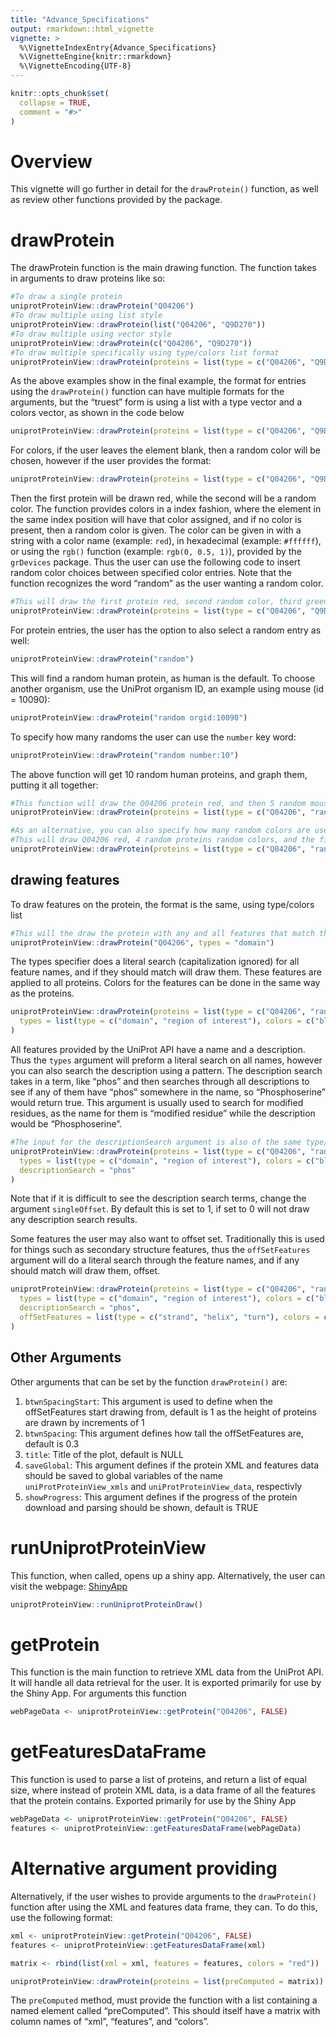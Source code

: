 ```yaml
---
title: "Advance_Specifications"
output: rmarkdown::html_vignette
vignette: >
  %\VignetteIndexEntry{Advance_Specifications}
  %\VignetteEngine{knitr::rmarkdown}
  %\VignetteEncoding{UTF-8}
---
```


```r
knitr::opts_chunk$set(
  collapse = TRUE,
  comment = "#>"
)
```

# Overview

This vignette will go further in detail for the `drawProtein()` function, as well as review other functions provided by the package.

# drawProtein

The drawProtein function is the main drawing function. The function takes in arguments to draw proteins like so:

```r
#To draw a single protein
uniprotProteinView::drawProtein("Q04206")
#To draw multiple using list style
uniprotProteinView::drawProtein(list("Q04206", "Q9D270"))
#To draw multiple using vector style
uniprotProteinView::drawProtein(c("Q04206", "Q9D270"))
#To draw multiple specifically using type/colors list format
uniprotProteinView::drawProtein(proteins = list(type = c("Q04206", "Q9D270")))
```

As the above examples show in the final example, the format for entries using the `drawProtein()` function can have multiple formats for the arguments, but the "truest" form is using a list with a type vector and a colors vector, as shown in the code below

```r
uniprotProteinView::drawProtein(proteins = list(type = c("Q04206", "Q9D270"), colors = c("red", "green")))
```

For colors, if the user leaves the element blank, then a random color will be chosen, however if the user provides the format:

```r
uniprotProteinView::drawProtein(proteins = list(type = c("Q04206", "Q9D270"), colors = "red"))
```

Then the first protein will be drawn red, while the second will be a random color. The function provides colors in a index fashion, where the element in the same index position will have that color assigned, and if no color is present, then a random color is given. The color can be given in with a string with a color name (example: `red`), in hexadecimal (example: `#ffffff`), or using the `rgb()` function (example: `rgb(0, 0.5, 1)`), provided by the `grDevices` package. Thus the user can use the following code to insert random color choices between specified color entries. Note that the function recognizes the word "random" as the user wanting a random color.

```r
#This will draw the first protein red, second random color, third green
uniprotProteinView::drawProtein(proteins = list(type = c("Q04206", "Q9D270", "Q06628"), colors = c("red", "random", "green")))
```

For protein entries, the user has the option to also select a random entry as well:

```r
uniprotProteinView::drawProtein("random")
```

This will find a random human protein, as human is the default. To choose another organism, use the UniProt organism ID, an example using mouse (id = 10090):

```r
uniprotProteinView::drawProtein("random orgid:10090")
```

To specify how many randoms the user can use the `number` key word:

```r
uniprotProteinView::drawProtein("random number:10")
```

The above function will get 10 random human proteins, and graph them, putting it all together:

```r
#This function will draw the Q04206 protein red, and then 5 random mouse proteins, random colors
uniprotProteinView::drawProtein(proteins = list(type = c("Q04206", "random orgid:10090 number:5"), colors = "red"))

#As an alternative, you can also specify how many random colors are used as well, like so.
#This will draw Q04206 red, 4 random proteins random colors, and the final random protein green
uniprotProteinView::drawProtein(proteins = list(type = c("Q04206", "random orgid:10090 number:5"), colors = c("red", "random number:4", "green")))
```

## drawing features

To draw features on the protein, the format is the same, using type/colors list

```r
#This will the draw the protein with any and all features that match the name 'domain'
uniprotProteinView::drawProtein("Q04206", types = "domain")
```

The types specifier does a literal search (capitalization ignored) for all feature names, and if they should match will draw them. These features are applied to all proteins. Colors for the features can be done in the same way as the proteins.

```r
uniprotProteinView::drawProtein(proteins = list(type = c("Q04206", "random orgid:10090 number:5"), colors = c("red", "random number:4", "green")),
  types = list(type = c("domain", "region of interest"), colors = c("black", "pink"))
)
```

All features provided by the UniProt API have a name and a description. Thus the `types` argument will preform a literal search on all names, however you can also search the description using a pattern. The description search takes in a term, like "phos" and then searches through all descriptions to see if any of them have "phos" somewhere in the name, so "Phosphoserine" would return true. This argument is usually used to search for modified residues, as the name for them is "modified residue" while the description would be "Phosphoserine".

```r
#The input for the descriptionSearch argument is also of the same type/colors format, here we only give it a string, and thus it will have a random color applied to it
uniprotProteinView::drawProtein(proteins = list(type = c("Q04206", "random orgid:10090 number:5"), colors = c("red", "random number:4", "green")),
  types = list(type = c("domain", "region of interest"), colors = c("black", "pink")),
  descriptionSearch = "phos"
)
```

Note that if it is difficult to see the description search terms, change the argument `singleOffset`. By default this is set to 1, if set to 0 will not draw any description search results.

Some features the user may also want to offset set. Traditionally this is used for things such as secondary structure features, thus the `offSetFeatures` argument will do a literal search through the feature names, and if any should match will draw them, offset.

```r
uniprotProteinView::drawProtein(proteins = list(type = c("Q04206", "random orgid:10090 number:5"), colors = c("red", "random number:4", "green")),
  types = list(type = c("domain", "region of interest"), colors = c("black", "pink")),
  descriptionSearch = "phos",
  offSetFeatures = list(type = c("strand", "helix", "turn"), colors = c("green", "random", "pink"))
)
```

## Other Arguments

Other arguments that can be set by the function `drawProtein()` are:
<ol>
    <li>`btwnSpacingStart`: This argument is used to define when the offSetFeatures start drawing from, default is 1 as the height of proteins are drawn by increments of 1
    <li>`btwnSpacing`: This argument defines how tall the offSetFeatures are, default is 0.3
    <li>`title`: Title of the plot, default is NULL
    <li>`saveGlobal`: This argument defines if the protein XML and features data should be saved to global variables of the name `uniProtProteinView_xmls` and `uniProtProteinView_data`, respectivly
    <li>`showProgress`: This argument defines if the progress of the protein download and parsing should be shown, default is TRUE
</ol>

# runUniprotProteinView

This function, when called, opens up a shiny app. Alternatively, the user can visit the webpage: [ShinyApp](https://zzaassaa2.shinyapps.io/proteinView/)

```r
uniprotProteinView::runUniprotProteinDraw()
```

# getProtein

This function is the main function to retrieve XML data from the UniProt API. It will handle all data retrieval for the user. It is exported primarily for use by the Shiny App. For arguments this function

```r
webPageData <- uniprotProteinView::getProtein("Q04206", FALSE)
```

# getFeaturesDataFrame

This function is used to parse a list of proteins, and return a list of equal size, where instead of protein XML data, is a data frame of all the features that the protein contains. Exported primarily for use by the Shiny App

```r
webPageData <- uniprotProteinView::getProtein("Q04206", FALSE)
features <- uniprotProteinView::getFeaturesDataFrame(webPageData)
```

# Alternative argument providing

Alternatively, if the user wishes to provide arguments to the `drawProtein()` function after using the XML and features data frame, they can. To do this, use the following format:

```r
xml <- uniprotProteinView::getProtein("Q04206", FALSE)
features <- uniprotProteinView::getFeaturesDataFrame(xml)

matrix <- rbind(list(xml = xml, features = features, colors = "red"))

uniprotProteinView::drawProtein(proteins = list(preComputed = matrix))
```

The `preComputed` method, must provide the function with a list containing a named element called "preComputed". This should itself have a matrix with column names of "xml", "features", and "colors".

